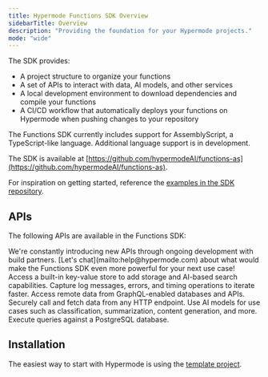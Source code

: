 ```yaml
---
title: Hypermode Functions SDK Overview
sidebarTitle: Overview
description: "Providing the foundation for your Hypermode projects."
mode: "wide"
---
```


The SDK provides:

- A project structure to organize your functions
- A set of APIs to interact with data, AI models, and other services
- A local development environment to download dependencies and compile your functions
- A CI/CD workflow that automatically deploys your functions on Hypermode when pushing changes to your repository

<Note>
  The Functions SDK currently includes support for AssemblyScript, a
  TypeScript-like language. Additional language support is in development.
</Note>

The SDK is available at [https://github.com/hypermodeAI/functions-as](https://github.com/hypermodeAI/functions-as).

For inspiration on getting started, reference the [examples in the SDK repository](https://github.com/hypermodeAI/functions-as/tree/main/examples).

## APIs

The following APIs are available in the Functions SDK:

<Tip>
  We're constantly introducing new APIs through ongoing development with build
  partners. [Let's chat](mailto:help@hypermode.com) about what would make the
  Functions SDK even more powerful for your next use case!
</Tip>

<CardGroup cols={2}>
  <Card title="Collections" icon="searchengin" href="/sdk/collections">
    Access a built-in key-value store to add storage and AI-based search
    capabilities.
  </Card>
  <Card title="Console" icon="browsers" href="/sdk/console">
    Capture log messages, errors, and timing operations to iterate faster.
  </Card>
  <Card title="GraphQL" icon="database" href="/sdk/graphql">
    Access remote data from GraphQL-enabled databases and APIs.
  </Card>
  <Card title="HTTP" icon="server" href="/sdk/http">
    Securely call and fetch data from any HTTP endpoint.
  </Card>
  <Card title="Models" icon="message-plus" href="/sdk/models">
    Use AI models for use cases such as classification, summarization, content
    generation, and more.
  </Card>
  <Card title="Postgresql" icon="database" href="/sdk/postgresql">
    Execute queries against a PostgreSQL database.
  </Card>
</CardGroup>

## Installation

The easiest way to start with Hypermode is using the [template project](https://github.com/hypermodeAI/template-project).
